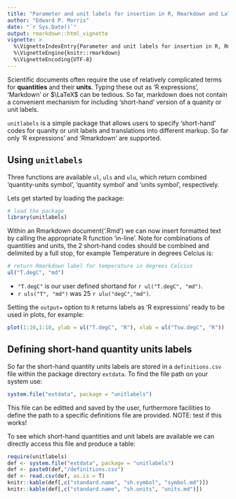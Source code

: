```yaml
---
title: "Parameter and unit labels for insertion in R, Rmarkdown and LaTeX"
author: "Edward P. Morris"
date: "`r Sys.Date()`"
output: rmarkdown::html_vignette
vignette: >
  %\VignetteIndexEntry{Parameter and unit labels for insertion in R, Rmarkdown and LaTeX}
  %\VignetteEngine{knitr::rmarkdown}
  %\VignetteEncoding{UTF-8}
---
```


Scientific documents often require the use of relatively complicated terms for **quantities** and their **units**. Typing these out as 'R expressions', 'Markdown' or $\LaTeX$ can be tedious. So far, markdown does not contain a convenient mechanism for including 'short-hand' version of a quanity or unit labels.

`unitlabels` is a simple package that allows users to specify 'short-hand' codes for quanity or unit labels and translations into different markup. So far only 'R expressions' and 'Rmarkdown' are supported.

## Using `unitlabels`
Three functions are available `ul`, `uls` and `ulu`, which return combined 'quantity-units symbol', 'quantity symbol' and 'units symbol', respectively. 

Lets get started by loading the package:
```r
# load the package
library(unitlabels)
```

Within an Rmarkdown document('.Rmd') we can now insert formatted text by calling the appropriate R function 'in-line'. Note for combinations of quantities and units, the 2 short-hand codes should be combined and delimited by a full stop, for example Temperature in degrees Celcius is:

```r
# return Rmarkdown label for temperature in degrees Celcius
ul("T.degC", "md")
```

+ `"T.degC"` is our user defined shortand for `r ul("T.degC", "md")`.
+ `r uls("T", "md")` was 25 `r ulu("degC","md")`.

Setting the `output=` option to `R` returns labels as 'R expressions' ready to be used in plots, for example:

```r
plot(1:10,1:10, ylab = ul("T.degC", "R"), xlab = ul("Tsw.degC", "R"))
```

## Defining short-hand quantity units labels

So far the short-hand quantity units labels are stored in a `definitions.csv` file within the package directory `extdata`. To find the file path on your system use:

```r
system.file("extdata", package = "unitlabels")
```

This file can be editted and saved by the user, furthermore facilities to define the path to a specific definitions file are provided. NOTE: test if this works!

To see which short-hand quantities and unit labels are available we can directly access this file and produce a table:

```r
require(unitlabels)
def <- system.file("extdata", package = "unitlabels")
def <- paste0(def,"/definitions.csv")
def <- read.csv(def, as.is = T)
knitr::kable(def[,c("standard.name", "sh.symbol", "symbol.md")])
knitr::kable(def[,c("standard.name", "sh.units", "units.md")])
```